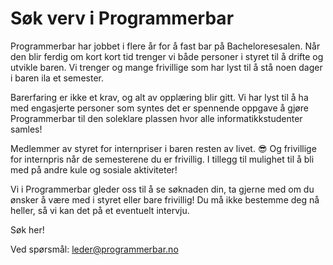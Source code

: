 
# Søk verv i Programmerbar

Programmerbar har jobbet i flere år for å fast bar på Bacheloresesalen. Når den blir ferdig om kort kort tid trenger vi både personer i styret til å drifte og utvikle baren. Vi trenger og mange frivillige som har lyst til å stå noen dager i baren ila et semester.

Barerfaring er ikke et krav, og alt av opplæring blir gitt. Vi har lyst til å ha med engasjerte personer som syntes det er spennende oppgave å gjøre Programmerbar til den soleklare plassen hvor alle informatikkstudenter samles!

Medlemmer av styret for internpriser i baren resten av livet. 😎 Og frivillige for internpris når de semesterene du er frivillig. I tillegg til mulighet til å bli med på andre kule og sosiale aktiviteter!

Vi i Programmerbar gleder oss til å se søknaden din, ta gjerne med om du ønsker å være med i styret eller bare frivillig! Du må ikke bestemme deg nå heller, så vi kan det på et eventuelt intervju.

<FancyLink href="/sok/bar" className="my-4">
  Søk her!
</FancyLink>

Ved spørsmål: [leder@programmerbar.no](mailto:leder@programmerbar.no)
